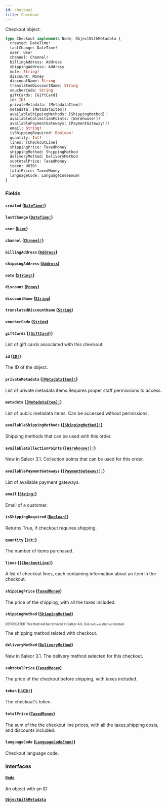 ```yaml
---
id: checkout
title: Checkout
---
```


Checkout object.

```graphql
type Checkout implements Node, ObjectWithMetadata {
  created: DateTime!
  lastChange: DateTime!
  user: User
  channel: Channel!
  billingAddress: Address
  shippingAddress: Address
  note: String!
  discount: Money
  discountName: String
  translatedDiscountName: String
  voucherCode: String
  giftCards: [GiftCard]
  id: ID!
  privateMetadata: [MetadataItem]!
  metadata: [MetadataItem]!
  availableShippingMethods: [ShippingMethod]!
  availableCollectionPoints: [Warehouse!]!
  availablePaymentGateways: [PaymentGateway!]!
  email: String!
  isShippingRequired: Boolean!
  quantity: Int!
  lines: [CheckoutLine]
  shippingPrice: TaxedMoney
  shippingMethod: ShippingMethod
  deliveryMethod: DeliveryMethod
  subtotalPrice: TaxedMoney
  token: UUID!
  totalPrice: TaxedMoney
  languageCode: LanguageCodeEnum!
}
```

### Fields

#### `created` ([`DateTime!`](/developer/api-reference/scalars/date-time.mdx))

#### `lastChange` ([`DateTime!`](/developer/api-reference/scalars/date-time.mdx))

#### `user` ([`User`](/developer/api-reference/objects/user.mdx))

#### `channel` ([`Channel!`](/developer/api-reference/objects/channel.mdx))

#### `billingAddress` ([`Address`](/developer/api-reference/objects/address.mdx))

#### `shippingAddress` ([`Address`](/developer/api-reference/objects/address.mdx))

#### `note` ([`String!`](/developer/api-reference/scalars/string.mdx))

#### `discount` ([`Money`](/developer/api-reference/objects/money.mdx))

#### `discountName` ([`String`](/developer/api-reference/scalars/string.mdx))

#### `translatedDiscountName` ([`String`](/developer/api-reference/scalars/string.mdx))

#### `voucherCode` ([`String`](/developer/api-reference/scalars/string.mdx))

#### `giftCards` ([`[GiftCard]`](/developer/api-reference/objects/gift-card.mdx))

List of gift cards associated with this checkout.

#### `id` ([`ID!`](/developer/api-reference/scalars/id.mdx))

The ID of the object.

#### `privateMetadata` ([`[MetadataItem]!`](/developer/api-reference/objects/metadata-item.mdx))

List of private metadata items.Requires proper staff permissions to access.

#### `metadata` ([`[MetadataItem]!`](/developer/api-reference/objects/metadata-item.mdx))

List of public metadata items. Can be accessed without permissions.

#### `availableShippingMethods` ([`[ShippingMethod]!`](/developer/api-reference/objects/shipping-method.mdx))

Shipping methods that can be used with this order.

#### `availableCollectionPoints` ([`[Warehouse!]!`](/developer/api-reference/objects/warehouse.mdx))

New in Saleor 3.1. Collection points that can be used for this order.

#### `availablePaymentGateways` ([`[PaymentGateway!]!`](/developer/api-reference/objects/payment-gateway.mdx))

List of available payment gateways.

#### `email` ([`String!`](/developer/api-reference/scalars/string.mdx))

Email of a customer.

#### `isShippingRequired` ([`Boolean!`](/developer/api-reference/scalars/boolean.mdx))

Returns True, if checkout requires shipping.

#### `quantity` ([`Int!`](/developer/api-reference/scalars/int.mdx))

The number of items purchased.

#### `lines` ([`[CheckoutLine]`](/developer/api-reference/objects/checkout-line.mdx))

A list of checkout lines, each containing information about an item in the checkout.

#### `shippingPrice` ([`TaxedMoney`](/developer/api-reference/objects/taxed-money.mdx))

The price of the shipping, with all the taxes included.

#### `shippingMethod` ([`ShippingMethod`](/developer/api-reference/objects/shipping-method.mdx))

<sub><sup><span className="deprecatedTag">DEPRECATED</span> This field will be removed in Saleor 4.0. Use `deliveryMethod` instead.</sup></sub>

The shipping method related with checkout.

#### `deliveryMethod` ([`DeliveryMethod`](/developer/api-reference/unions/delivery-method.mdx))

New in Saleor 3.1. The delivery method selected for this checkout.

#### `subtotalPrice` ([`TaxedMoney`](/developer/api-reference/objects/taxed-money.mdx))

The price of the checkout before shipping, with taxes included.

#### `token` ([`UUID!`](/developer/api-reference/scalars/uuid.mdx))

The checkout's token.

#### `totalPrice` ([`TaxedMoney`](/developer/api-reference/objects/taxed-money.mdx))

The sum of the the checkout line prices, with all the taxes,shipping costs, and discounts included.

#### `languageCode` ([`LanguageCodeEnum!`](/developer/api-reference/enums/language-code-enum.mdx))

Checkout language code.

### Interfaces

#### [`Node`](/developer/api-reference/interfaces/node.mdx)

An object with an ID

#### [`ObjectWithMetadata`](/developer/api-reference/interfaces/object-with-metadata.mdx)
